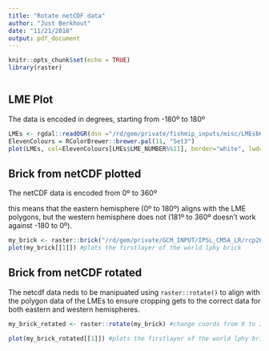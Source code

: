 ```yaml
---
title: "Rotate netCDF data"
author: "Just Berkhout"
date: "11/21/2018"
output: pdf_document
---
```


```r
knitr::opts_chunk$set(echo = TRUE)
library(raster)



```

## LME Plot

The data is encoded in degrees, starting from -180º to 180º

```r
LMEs <- rgdal::readOGR(dsn ="/rd/gem/private/fishmip_inputs/misc/LMEs66/", layer = "LMEs66", verbose = FALSE)
ElevenColours = RColorBrewer::brewer.pal(11, "Set3")
plot(LMEs, col=ElevenColours[LMEs$LME_NUMBER%%11], border="white", lwd=1, axes=T, ylim = c(-90, 90) )
```

## Brick from netCDF plotted
The netCDF data is encoded from 0º to 360º

this means that the eastern hemisphere (0º to 180º) aligns with the LME polygons, but the western hemisphere does not (181º to 360º doesn't work against -180 to 0º).


```r
my_brick <- raster::brick("/rd/gem/private/GCM_INPUT/IPSL_CM5A_LR/rcp26/ipsl-cm5a-lr_rcp26_lphy_zint_monthly_200601_21001231.nc4")
plot(my_brick[[1]]) #plots the firstlayer of the world lphy brick
```


## Brick from netCDF rotated
The netcdf data neds to be manipuated using `raster::rotate()` to align with the 
polygon data of the LMEs to ensure cropping gets to the correct data for both eastern and western hemispheres. 

```r
my_brick_rotated <- raster::rotate(my_brick) #change coords from 0 to 360 to -180 to 180
```

```r
plot(my_brick_rotated[[1]]) #plots the firstlayer of the world lphy brick
```